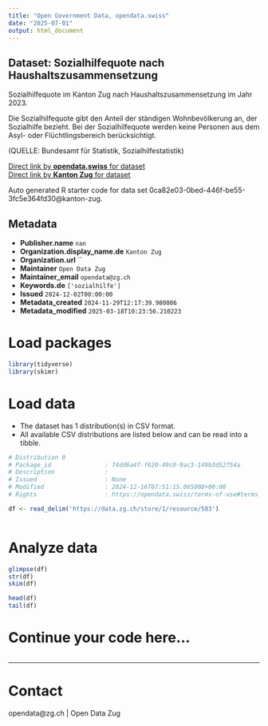 ```yaml
---
title: "Open Government Data, opendata.swiss"
date: "2025-07-01"
output: html_document
---
```


## Dataset: Sozialhilfequote nach Haushaltszusammensetzung

Sozialhilfequote im Kanton Zug nach Haushaltszusammensetzung im Jahr 2023.

Die Sozialhilfequote gibt den Anteil der ständigen Wohnbevölkerung an, der Sozialhilfe bezieht. Bei der Sozialhilfequote werden keine Personen aus dem Asyl- oder Flüchtlingsbereich berücksichtigt.

(QUELLE: Bundesamt für Statistik, Sozialhilfestatistik)

[Direct link by **opendata.swiss** for dataset](https://opendata.swiss/de/dataset/sozialhilfequote-nach-haushaltszusammensetzung)<br>
[Direct link by **Kanton Zug** for dataset](https://www.zg.ch/behoerden/gesundheitsdirektion/statistikfachstelle/themen/soziale-sicherheit/sozialhilfe)

Auto generated R starter code for data set 0ca82e03-0bed-446f-be55-3fc5e364fd30@kanton-zug.

## Metadata

- **Publisher.name** `nan`
- **Organization.display_name.de** `Kanton Zug`
- **Organization.url** ``
- **Maintainer** `Open Data Zug`
- **Maintainer_email** `opendata@zg.ch`
- **Keywords.de** `['sozialhilfe']`
- **Issued** `2024-12-02T00:00:00`
- **Metadata_created** `2024-11-29T12:17:39.980086`
- **Metadata_modified** `2025-03-18T10:23:56.210223`


# Load packages

```r

library(tidyverse)
library(skimr)

```

# Load data

-   The dataset has 1 distribution(s) in CSV format.
-   All available CSV distributions are listed below and can be read into a tibble.

```r

# Distribution 0
# Package_id               : 74dd6a4f-f620-49c0-9ac3-149b3d52754a
# Description              : 
# Issued                   : None
# Modified                 : 2024-12-16T07:51:15.065000+00:00
# Rights                   : https://opendata.swiss/terms-of-use#terms_by

df <- read_delim('https://data.zg.ch/store/1/resource/583')



```

# Analyze data

```r

glimpse(df)
str(df)
skim(df)

head(df)
tail(df)

```

# Continue your code here...

```r

```

------------------------------------------------------------------------

# Contact

opendata@zg.ch | Open Data Zug
